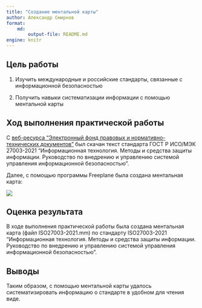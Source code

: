 ```yaml
---
title: "Создание ментальной карты"
author: Александр Смирнов
format: 
    md:
        output-file: README.md
engine: knitr
---
```


## Цель работы
1. Изучить международные и российские стандарты, связанные с информационной безопасностью

2.  Получить навыки систематизации информации с помощью ментальной карты

## Ход выполнения практической работы

С [веб-ресурса "Электронный фонд правовых и нормативно-технических документов"](https://docs.cntd.ru/document/1200179612) был скачан текст стандарта ГОСТ Р ИСО/МЭК 27003-2021 "Информационная технология. Методы и средства защиты информации. Руководство по внедрению и управлению системой управления информационной безопасностью".

Далее, с помощью программы Freeplane была создана ментальная карта:

![](./images/map.png)

## Оценка результата

В ходе выполнения практической работы была создана ментальная карта (файл ISO27003-2021.mm) по стандарту ISO27003-2021 "Информационная технология. Методы и средства защиты информации. Руководство по внедрению и управлению системой управления информационной безопасностью".

## Выводы

Таким образом, с помощью ментальной карты удалось систематизировать информацию о стандарте в удобном для чтения виде.